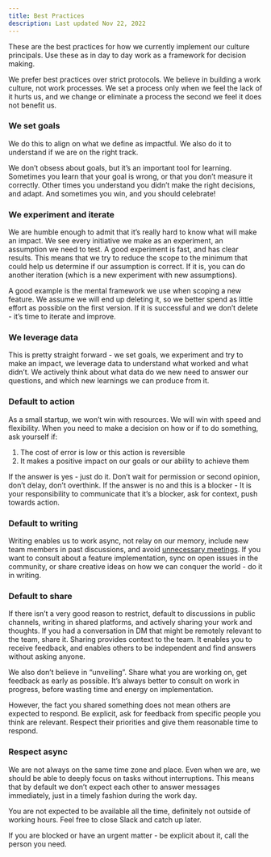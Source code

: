 ```yaml
---
title: Best Practices
description: Last updated Nov 22, 2022
---
```


These are the best practices for how we currently implement our culture principals. Use these as in day to day work as a framework for decision making.

We prefer best practices over strict protocols. We believe in building a work culture, not work processes. We set a process only when we feel the lack of it hurts us, and we change or eliminate a process the second we feel it does not benefit us.

### We set goals

We do this to align on what we define as impactful. We also do it to understand if we are on the right track.

We don’t obsess about goals, but it’s an important tool for learning. Sometimes you learn that your goal is wrong, or that you don’t measure it correctly. Other times you understand you didn’t make the right decisions, and adapt. And sometimes you win, and you should celebrate!

### We experiment and iterate

We are humble enough to admit that it’s really hard to know what will make an impact. We see every initiative we make as an experiment, an assumption we need to test. A good experiment is fast, and has clear results. This means that we try to reduce the scope to the minimum that could help us determine if our assumption is correct. If it is, you can do another iteration (which is a new experiment with new assumptions).

A good example is the mental framework we use when scoping a new feature. We assume we will end up deleting it, so we better spend as little effort as possible on the first version. If it is successful and we don’t delete - it’s time to iterate and improve.

### We leverage data

This is pretty straight forward - we set goals, we experiment and try to make an impact, we leverage data to understand what worked and what didn’t. We actively think about what data do we new need to answer our questions, and which new learnings we can produce from it.

### Default to action

As a small startup, we won’t win with resources. We will win with speed and flexibility. When you need to make a decision on how or if to do something, ask yourself if:

1. The cost of error is low or this action is reversible
2. It makes a positive impact on our goals or our ability to achieve them

If the answer is yes - just do it. Don’t wait for permission or second opinion, don’t delay, don’t overthink.
If the answer is no and this is a blocker - It is your responsibility to communicate that it’s a blocker, ask for context, push towards action.

### Default to writing

Writing enables us to work async, not relay on our memory, include new team members in past discussions, and avoid [unnecessary meetings](https://www.youtube.com/watch?v=Yerar4Xa_iE). If you want to consult about a feature implementation, sync on open issues in the community, or share creative ideas on how we can conquer the world - do it in writing.

### Default to share

If there isn’t a very good reason to restrict, default to discussions in public channels, writing in shared platforms, and actively sharing your work and thoughts. If you had a conversation in DM that might be remotely relevant to the team, share it. Sharing provides context to the team. It enables you to receive feedback, and enables others to be independent and find answers without asking anyone.

We also don’t believe in “unveiling”. Share what you are working on, get feedback as early as possible. It’s always better to consult on work in progress, before wasting time and energy on implementation.

However, the fact you shared something does not mean others are expected to respond. Be explicit, ask for feedback from specific people you think are relevant. Respect their priorities and give them reasonable time to respond.

### Respect async

We are not always on the same time zone and place. Even when we are, we should be able to deeply focus on tasks without interruptions. This means that by default we don’t expect each other to answer messages immediately, just in a timely fashion during the work day.

You are not expected to be available all the time, definitely not outside of working hours. Feel free to close Slack and catch up later.

If you are blocked or have an urgent matter - be explicit about it, call the person you need.
